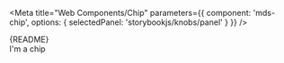
<Meta
  title="Web Components/Chip"
  parameters={{
    component: 'mds-chip',
    options: { selectedPanel: 'storybookjs/knobs/panel' }
  }}
/>

<Description>
  {README}
</Description>

<Preview withToolbar>
  <Story name="Chip">
      <div style={{ margin: '1rem' }}>
        <mds-chip value="somevalue">I'm a chip</mds-chip>
      </div>
  </Story>
</Preview>
